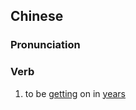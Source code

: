 {{also|上岁数}}
==Chinese==
{{zh-forms|s=上岁数|type=12}}

===Pronunciation===
{{zh-pron
|m=shàngsuìshu,er=y
|c=soeng5 seoi3 sou3
|mn=xm:siōng-hè-sò͘/xm:chhiūⁿ-hè-sò͘
|cat=v
}}

===Verb===
{{zh-verb}}

# to be [[get]]ting on in [[year]]s